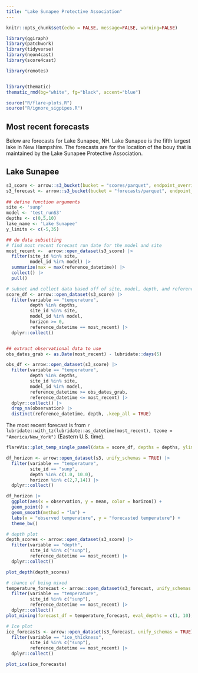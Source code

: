 ```yaml
---
title: "Lake Sunapee Protective Association"
---
```


```r
knitr::opts_chunk$set(echo = FALSE, message=FALSE, warning=FALSE)
```

```r
library(ggiraph)
library(patchwork)
library(tidyverse)
library(neon4cast)
library(score4cast)

library(remotes)


library(thematic)
thematic_rmd(bg="white", fg="black", accent="blue")

source("R/flare-plots.R")
source("R/ignore_sigpipes.R")


```

## Most recent forecasts

Below are forecasts for Lake Sunapee, NH. Lake Sunapee is the fifth largest lake in New Hampshire. The forecasts are for the location of the bouy that is maintained by the Lake Sunapee Protective Association.

::: panel-tabset
## Lake Sunapee

```r
s3_score <- arrow::s3_bucket(bucket = "scores/parquet", endpoint_override = "s3.flare-forecast.org", anonymous = TRUE)
s3_forecast <- arrow::s3_bucket(bucket = "forecasts/parquet", endpoint_override = "s3.flare-forecast.org", anonymous = TRUE)
  
## define function arguments
site <- 'sunp'
model <- 'test_runS3'
depths <- c(0,5,10)
lake_name <- 'Lake Sunapee'
y_limits <- c(-5,35)

## do data subsetting
# find most recent forecast run date for the model and site
most_recent <-  arrow::open_dataset(s3_score) |>
  filter(site_id %in% site,
         model_id %in% model) |>
  summarize(max = max(reference_datetime)) |>
  collect() |>
  pull()

# subset and collect data based off of site, model, depth, and reference datetime
score_df <- arrow::open_dataset(s3_score) |>
  filter(variable == "temperature",
         depth %in% depths,
         site_id %in% site,
         model_id %in% model,
         horizon >= 0,
         reference_datetime == most_recent) |>
  dplyr::collect()


## extract observational data to use 
obs_dates_grab <- as.Date(most_recent) - lubridate::days(5)

obs_df <- arrow::open_dataset(s3_score) |>
  filter(variable == "temperature",
         depth %in% depths,
         site_id %in% site,
         model_id %in% model,
         reference_datetime >= obs_dates_grab, 
         reference_datetime <= most_recent) |> 
  dplyr::collect() |> 
  drop_na(observation) |> 
  distinct(reference_datetime, depth, .keep_all = TRUE)
```

The most recent forecast is from `r lubridate::with_tz(lubridate::as_datetime(most_recent), tzone = "America/New_York")` (Eastern U.S. time).

```r

flareVis::plot_temp_single_panel(data = score_df, depths = depths, ylims = y_limits, site_name = site, obs_hist = obs_df)

```

```r
df_horizon <- arrow::open_dataset(s3, unify_schemas = TRUE) |> 
  filter(variable == "temperature",
         site_id == "sunp",
         depth %in% c(1.0, 10.0),
         horizon %in% c(2,7,14)) |> 
  dplyr::collect()

df_horizon |> 
  ggplot(aes(x = observation, y = mean, color = horizon)) +
  geom_point() +
  geom_smooth(method = "lm") + 
  labs(x = "observed temperature", y = "forecasted temperature") +
  theme_bw()


```

```r
# depth plot
depth_scores <- arrow::open_dataset(s3_score) |> 
  filter(variable == "depth",
         site_id %in% c("sunp"),
         reference_datetime == most_recent) |> 
  dplyr::collect()

plot_depth(depth_scores) 
```

```r
# chance of being mixed
temperature_forecast <- arrow::open_dataset(s3_forecast, unify_schemas = TRUE) |> 
  filter(variable == "temperature",
         site_id %in% c("sunp"),
         reference_datetime == most_recent) |> 
  dplyr::collect() 
plot_mixing(forecast_df = temperature_forecast, eval_depths = c(1, 10), use_density = T, threshold = 0.1)

```

```r
# Ice plot
ice_forecasts <- arrow::open_dataset(s3_forecast, unify_schemas = TRUE) |> 
  filter(variable == "ice_thickness",
         site_id %in% c("sunp"),
         reference_datetime == most_recent) |> 
  dplyr::collect()

plot_ice(ice_forecasts)
```
:::

